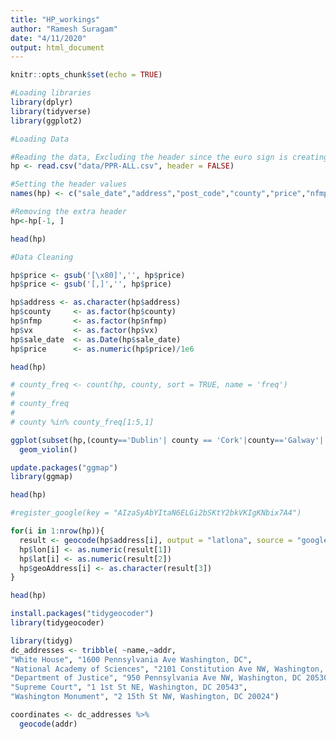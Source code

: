 ```yaml
---
title: "HP_workings"
author: "Ramesh Suragam"
date: "4/11/2020"
output: html_document
---
```


```r
knitr::opts_chunk$set(echo = TRUE)
```

```r
#Loading libraries
library(dplyr)
library(tidyverse)
library(ggplot2)
```


```r
#Loading Data

#Reading the data, Excluding the header since the euro sign is creating a error loading the data because of the encoding issues.
hp <- read.csv("data/PPR-ALL.csv", header = FALSE)

#Setting the header values
names(hp) <- c("sale_date","address","post_code","county","price","nfmp","vx","desc","size_desc")

#Removing the extra header
hp<-hp[-1, ]

head(hp)
```

```r
#Data Cleaning

hp$price <- gsub('[\x80]','', hp$price)
hp$price <- gsub('[,]','', hp$price)

hp$address <- as.character(hp$address)
hp$county     <- as.factor(hp$county)
hp$nfmp       <- as.factor(hp$nfmp)
hp$vx         <- as.factor(hp$vx)
hp$sale_date  <- as.Date(hp$sale_date)
hp$price      <- as.numeric(hp$price)/1e6

head(hp)

# county_freq <- count(hp, county, sort = TRUE, name = 'freq')
# 
# county_freq
# 
# county %in% county_freq[1:5,1]

ggplot(subset(hp,(county=='Dublin'| county == 'Cork'|county=='Galway'| county == 'Kildare'|county=='Meath')), mapping = aes(x=county, y=price, fill=county)) +
  geom_violin()
```

```r
update.packages("ggmap")
library(ggmap)

head(hp)

#register_google(key = "AIzaSyAbYItaN6ELGi2bSKtY2bkVKIgKNbix7A4")

for(i in 1:nrow(hp)){
  result <- geocode(hp$address[i], output = "latlona", source = "google")
  hp$lon[i] <- as.numeric(result[1])
  hp$lat[i] <- as.numeric(result[2])
  hp$geoAddress[i] <- as.character(result[3])
}

head(hp)

```

```r
install.packages("tidygeocoder")
library(tidygeocoder)
```

```r
library(tidyg)
dc_addresses <- tribble( ~name,~addr,
"White House", "1600 Pennsylvania Ave Washington, DC",
"National Academy of Sciences", "2101 Constitution Ave NW, Washington, DC 20418",
"Department of Justice", "950 Pennsylvania Ave NW, Washington, DC 20530",
"Supreme Court", "1 1st St NE, Washington, DC 20543",
"Washington Monument", "2 15th St NW, Washington, DC 20024")

coordinates <- dc_addresses %>%
  geocode(addr)
```

```r

```

```r

```

```r

```

```r

```

```r

```

```r

```

```r

```

```r

```

```r

```

```r

```

```r

```

```r

```

```r

```

```r

```

```r

```

```r

```

```r

```

